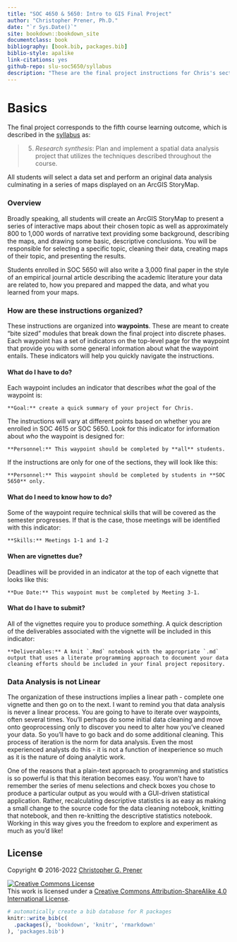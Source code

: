 ```yaml
---
title: "SOC 4650 & 5650: Intro to GIS Final Project"
author: "Christopher Prener, Ph.D."
date: "`r Sys.Date()`"
site: bookdown::bookdown_site
documentclass: book
bibliography: [book.bib, packages.bib]
biblio-style: apalike
link-citations: yes
github-repo: slu-soc5650/syllabus
description: "These are the final project instructions for Chris's sections of SOC 4650 and 5650."
---
```


# Basics {-}

The final project corresponds to the fifth course learning outcome, which is described in the [syllabus](https://slu-soc5650.github.io/syllabus) as:

> 5. *Research synthesis*: Plan and implement a spatial data analysis project that utilizes the techniques described throughout the course.

All students will select a data set and perform an original data analysis culminating in a series of maps displayed on an ArcGIS StoryMap. 

### Overview {-}
Broadly speaking, all students will create an ArcGIS StoryMap to present a series of interactive maps about their chosen topic as well as approximately 800 to 1,000 words of narrative text providing some background, describing the maps, and drawing some basic, descriptive conclusions. You will be responsible for selecting a specific topic, cleaning their data, creating maps of their topic, and presenting the results. 

Students enrolled in SOC 5650 will also write a 3,000 final paper in the style of an empirical journal article describing the academic literature your data are related to, how you prepared and mapped the data, and what you learned from your maps.

### How are these instructions organized? {-}
These instructions are organized into **waypoints**. These are meant to create "bite sized" modules that break down the final project into discrete phases. Each waypoint has a set of indicators on the top-level page for the waypoint that provide you with some general information about what the waypoint entails. These indicators will help you quickly navigate the instructions.

#### What do I have to do? {-}
Each waypoint includes an indicator that describes *what* the goal of the waypoint is:

```block
**Goal:** create a quick summary of your project for Chris.
```

The instructions will vary at different points based on whether you are enrolled in SOC 4615 or SOC 5650. Look for this indicator for information about *who* the waypoint is designed for:

```block
**Personnel:** This waypoint should be completed by **all** students.
```

If the instructions are only for one of the sections, they will look like this:

```block
**Personnel:** This waypoint should be completed by students in **SOC 5650** only.
```

#### What do I need to know how to do? {-}
Some of the waypoint require technical skills that will be covered as the semester progresses. If that is the case, those meetings will be identified with this indicator:

```block
**Skills:** Meetings 1-1 and 1-2
```

#### When are vignettes due? {-}
Deadlines will be provided in an indicator at the top of each vignette that looks like this:

```block
**Due Date:** This waypoint must be completed by Meeting 3-1.
```

#### What do I have to submit? {-}
All of the vignettes require you to produce *something*. A quick description of the deliverables associated with the vignette will be included in this indicator:

```block
**Deliverables:** A knit `.Rmd` notebook with the appropriate `.md` output that uses a literate programming approach to document your data cleaning efforts should be included in your final project repository.
```

### Data Analysis is not Linear {-}
The organization of these instructions implies a linear path - complete one vignette and then go on to the next. I want to remind you that data analysis is never a linear process. You are going to have to iterate over waypoints, often several times. You'll perhaps do some initial data cleaning and move onto geoprocessing only to discover you need to alter how you've cleaned your data. So you'll have to go back and do some additional cleaning. This process of iteration is the norm for data analysis. Even the most experienced analysts do this - it is not a function of inexperience so much as it is the nature of doing analytic work. 

One of the reasons that a plain-text approach to programming and statistics is so powerful is that this iteration becomes easy. You won't have to remember the series of menu selections and check boxes you chose to produce a particular output as you would with a GUI-driven statistical application. Rather, recalculating descriptive statistics is as easy as making a small change to the source code for the data cleaning notebook, knitting that notebook, and then re-knitting the descriptive statistics notebook. Working in this way gives you the freedom to explore and experiment as much as you'd like!

## License {-}
Copyright © 2016-2022 [Christopher G. Prener](https://chris-prener.github.io)

<a rel="license" href="http://creativecommons.org/licenses/by-sa/4.0/"><img alt="Creative Commons License" style="border-width:0" src="https://i.creativecommons.org/l/by-sa/4.0/88x31.png" /></a><br />This work is licensed under a <a rel="license" href="http://creativecommons.org/licenses/by-sa/4.0/">Creative Commons Attribution-ShareAlike 4.0 International License</a>.

```r
# automatically create a bib database for R packages
knitr::write_bib(c(
  .packages(), 'bookdown', 'knitr', 'rmarkdown'
), 'packages.bib')
```
